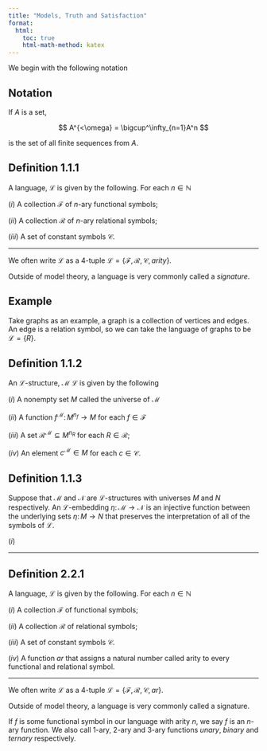 ```yaml
---
title: "Models, Truth and Satisfaction"
format:
  html:
    toc: true
    html-math-method: katex
---
```


We begin with the following notation

::: {.callout-warning icon="false"}
## Notation

If $A$ is a set,

$$
A^{<\omega} = \bigcup^\infty_{n=1}A^n
$$

is the  set of all finite sequences from $A$.
:::

::: {.callout-note icon="false"}
## Definition 1.1.1

A [language]{.definition}, $\mathcal{L}$ is given by the following. For each $n \in \mathbb{N}$

$(i)$ A collection $\mathcal{F}$ of $n$-ary functional symbols;

$(ii)$ A collection $\mathcal{R}$ of $n$-ary relational symbols;

$(iii)$ A set of constant symbols $\mathcal{C}$.

----

We often write $\mathcal{L}$ as a $4$-tuple $\mathcal{L} = \{\mathcal{F},\mathcal{R},\mathcal{C},arity\}$.
:::

Outside of model theory, a language is very commonly called a *signature*. 

::: {.callout-warning icon="false"}
## Example

Take graphs as an example, a graph is a collection of vertices and edges. An edge is a relation symbol, so we can take the language of graphs to be $\mathcal{L} = \{R\}$.
:::

::: {.callout-note icon="false"}
## Definition 1.1.2

An $\mathcal{L}$-[structure]{.definition}, $\mathcal{M}$ $\mathcal{L}$ is given by the following

$(i)$ A nonempty set $M$ called the [universe]{.definition} of $\mathcal{M}$

$(ii)$ A function $f^\mathcal{M} \colon M^{n_f} \to M$ for each $f \in \mathcal{F}$

$(iii)$ A set $\mathcal{R}^{\mathcal{M}} \subseteq M^{n_R}$ for each $R \in \mathcal{R}$;

$(iv)$ An element $c^\mathcal{M} \in M$ for each $c \in \mathcal{C}$.
:::

::: {.callout-note icon="false"}
## Definition 1.1.3

Suppose that $\mathcal{M}$ and $\mathcal{N}$ are $\mathcal{L}$-structures with universes $M$ and $N$ respectively. An $\mathcal{L}$-[embedding]{.definition} $\eta \colon \mathcal{M} \to \mathcal{N}$ is an injective function between the underlying sets $\eta \colon M \to N$ that preserves the interpretation of all of the symbols of $\mathcal{L}$.

$(i)$
:::

----------

::: {.callout-note icon="false"}
## Definition 2.2.1

A [language]{.definition}, $\mathcal{L}$ is given by the following. For each $n \in \mathbb{N}$

$(i)$ A collection $\mathcal{F}$ of functional symbols;

$(ii)$ A collection $\mathcal{R}$ of relational symbols;

$(iii)$ A set of constant symbols $\mathcal{C}$.

$(iv)$ A function $ar$ that assigns a natural number called arity to every functional and relational symbol.

----

We often write $\mathcal{L}$ as a $4$-tuple $\mathcal{L} = \{\mathcal{F},\mathcal{R},\mathcal{C},ar\}$.
:::

Outside of model theory, a language is very commonly called a signature.

If $f$ is some functional symbol in our language with arity $n$, we say $f$ is an $n$-ary function. We also call $1$-ary, $2$-ary and $3$-ary functions _unary_, _binary_ and _ternary_ respectively.